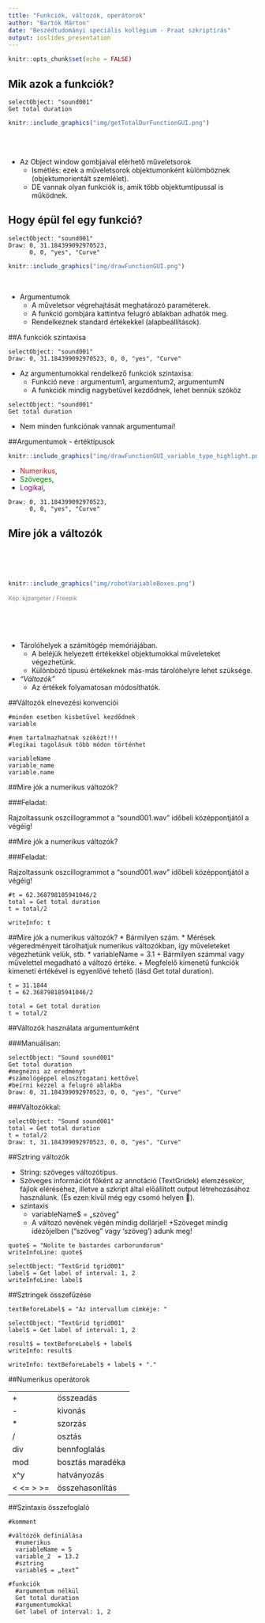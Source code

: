```yaml
---
title: "Funkciók, változók, operátorok"
author: "Bartók Márton"
date: "Beszédtudományi speciális kollégium - Praat szkriptírás"
output: ioslides_presentation
---
```


```r
knitr::opts_chunk$set(echo = FALSE)
```

## Mik azok a funkciók?
<div class="columns-2">

```praat
selectObject: "sound001"
Get total duration
```


```r
knitr::include_graphics("img/getTotalDurFunctionGUI.png")
```

<br><br>

* Az Object window gombjaival elérhető műveletsorok
    + Ismétlés: ezek a műveletsorok objektumonként külömböznek (objektumorientált szemlélet).
    + DE vannak olyan funkciók is, amik több objektumtípussal is működnek.
</div>

## Hogy épül fel egy funkció?
<div class="columns-2">

```praat
selectObject: "sound001"
Draw: 0, 31.184399092970523,
      0, 0, "yes", "Curve"
```
  
```r
knitr::include_graphics("img/drawFunctionGUI.png")
```

<br>

* Argumentumok
    + A műveletsor végrehajtását meghatározó paraméterek.
    + A funkció gombjára kattintva felugró ablakban adhatók meg.
    + Rendelkeznek standard értékekkel (alapbeállítások).

</div>

##A funkciók szintaxisa

```praat
selectObject: "sound001"
Draw: 0, 31.184399092970523, 0, 0, "yes", "Curve"
```

* Az argumentumokkal rendelkező funkciók szintaxisa:
    + Funkció neve : argumentum1, argumentum2, argumentumN
    + A funkciók mindig nagybetűvel kezdődnek, lehet bennük szóköz
    
```praat
selectObject: "sound001"
Get total duration
```

* Nem minden funkciónak vannak argumentumai!

##Argumentumok - értéktípusok
 
```r
knitr::include_graphics("img/drawFunctionGUI_variable_type_highlight.png")
```

* <span style="color:firebrick">Numerikus</span>, 
* <span style="color:green">Szöveges</span>,
* <span style="color:purple">Logikai</span>,

```praat
Draw: 0, 31.184399092970523,
      0, 0, "yes", "Curve"
```

## Mire jók a változók
<div class="columns-2">

<br><br><br>

```r
knitr::include_graphics("img/robotVariableBoxes.png")
```

<span style="color:grey; font-size: 12px">Kép: kjpargeter / Freepik</span>

<br><br><br>

* Tárolóhelyek a számítógép memóriájában.
    + A beléjük helyezett értékekkel objektumokkal műveleteket végezhetünk.
    + Különböző típusú értékeknek más-más tárolóhelyre lehet szüksége.
* *"Változók"*
    + Az értékek folyamatosan módosíthatók.
</div>

##Változók elnevezési konvenciói

```praat
#minden esetben kisbetűvel kezdődnek
variable

#nem tartalmazhatnak szóközt!!!
#logikai tagolásuk több módon történhet

variableName
variable_name
variable.name
```

##Mire jók a numerikus változók?

###Feladat:

Rajzoltassunk oszcillogrammot a  "sound001.wav" időbeli középpontjától a végéig!

##Mire jók a numerikus változók?

###Feladat:

Rajzoltassunk oszcillogrammot a  "sound001.wav" időbeli középpontjától a végéig!

```praat
#t = 62.368798185941046/2
total = Get total duration
t = total/2

writeInfo: t
```

##Mire jók a numerikus változók?
* Bármilyen szám.
* Mérések végeredményeit tárolhatjuk numerikus változókban, így műveleteket végezhetünk velük, stb.
* variableName = 3.1
    + Bármilyen számmal vagy művelettel megadható a változó értéke.
    + Megfelelő kimenetű funkciók kimeneti értékével is egyenlővé tehető (lásd Get total duration).
 
```praat
t = 31.1844
t = 62.368798185941046/2

total = Get total duration
t = total/2
```

##Változók használata argumentumként

###Manuálisan:
```praat
selectObject: "Sound sound001"
Get total duration
#megnézni az eredményt
#számológéppel elosztogatani kettővel
#beírni kézzel a felugró ablakba
Draw: 0, 31.184399092970523, 0, 0, "yes", "Curve"
```

###Változókkal:
```praat
selectObject: "Sound sound001"
total = Get total duration
t = total/2
Draw: t, 31.184399092970523, 0, 0, "yes", "Curve"
```

##Sztring változók

* String: szöveges változótípus.
* Szöveges információt főként az annotáció (TextGridek) elemzésekor, fájlok eléréséhez, illetve a szkript által előállított output létrehozásához használunk. (És ezen kívül még egy csomó helyen 🙂).
* szintaxis
    + variableName$ = „szöveg”
    + A változó nevének végén mindig dollárjel!
    +Szöveget mindig idézőjelben ("szöveg" vagy 'szöveg') adunk meg!


```praat
quote$ = "Nolite te bastardes carborundorum"
writeInfoLine: quote$

selectObject: "TextGrid tgrid001"
label$ = Get label of interval: 1, 2
writeInfoLine: label$
```

##Sztringek összefűzése

```praat
textBeforeLabel$ = "Az intervallum címkéje: "

selectObject: "TextGrid tgrid001"
label$ = Get label of interval: 1, 2

result$ = textBeforeLabel$ + label$
writeInfo: result$

writeInfo: textBeforeLabel$ + label$ + "."
```

##Numerikus operátorok

  | 
--- | -------------
+  | összeadás
-  | kivonás
*  | szorzás
/  | osztás
div  | bennfoglalás
mod  | bosztás maradéka
x^y | hatványozás
< <= > >= | összehasonlítás


##Szintaxis összefoglaló

```praat
#komment

#váltózók definiálása
  #numerikus
  variableName = 5
  variable_2  = 13.2
  #sztring
  variable$ = „text”

#funkciók
  #argumentum nélkül
  Get total duration
  #argumentumokkal
  Get label of interval: 1, 2
```